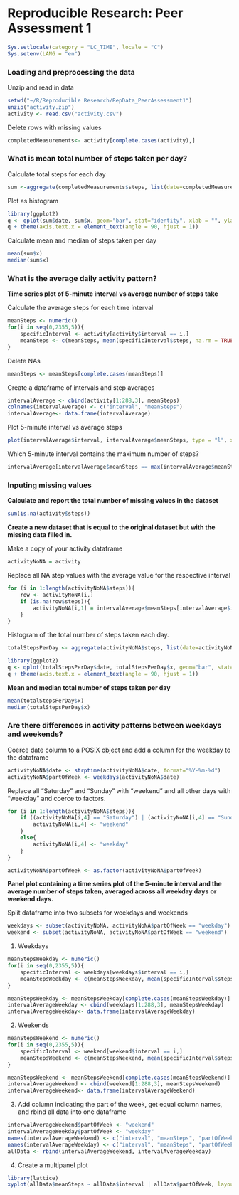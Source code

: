Reproducible Research: Peer Assessment 1
========================================================================

```r
Sys.setlocale(category = "LC_TIME", locale = "C")
Sys.setenv(LANG = "en")
```

### Loading and preprocessing the data

Unzip and read in data

```r
setwd("~/R/Reproducible Research/RepData_PeerAssessment1")
unzip("activity.zip")
activity <- read.csv("activity.csv")
```

Delete rows with missing values

```r
completedMeasurements<- activity[complete.cases(activity),]
```

### What is mean total number of steps taken per day?

Calculate total steps for each day

```r
sum <-aggregate(completedMeasurements$steps, list(date=completedMeasurements$date), sum)
```

Plot as histogram

```r
library(ggplot2)
q <- qplot(sum$date, sum$x, geom="bar", stat="identity", xlab = "", ylab = "steps", main = "Steps per Day")
q + theme(axis.text.x = element_text(angle = 90, hjust = 1))
```
 
Calculate mean and median of steps taken per day

```r
mean(sum$x)
median(sum$x)
```

### What is the average daily activity pattern?

**Time series plot of 5-minute interval vs average number of steps take**   

Calculate the average steps for each time interval

```r
meanSteps <- numeric()
for(i in seq(0,2355,5)){
    specificInterval <- activity[activity$interval == i,]
    meanSteps <- c(meanSteps, mean(specificInterval$steps, na.rm = TRUE))
}
```
 
Delete NAs

```r
meanSteps <- meanSteps[complete.cases(meanSteps)]
```
 
Create a dataframe of intervals and step averages

```r
intervalAverage <- cbind(activity[1:288,3], meanSteps)
colnames(intervalAverage) <- c("interval", "meanSteps")
intervalAverage<- data.frame(intervalAverage)
```
 
Plot 5-minute interval vs average steps

```r
plot(intervalAverage$interval, intervalAverage$meanSteps, type = "l", xlab = "5-Minute Interval", ylab = "Average Steps")
```
 
Which 5-minute interval contains the maximum number of steps?
```r
intervalAverage[intervalAverage$meanSteps == max(intervalAverage$meanSteps),]
```

### Inputing missing values

**Calculate and report the total number of missing values in the dataset**

```r
sum(is.na(activity$steps)) 
```
 
**Create a new dataset that is equal to the original dataset but with the missing data filled in.**

Make a copy of your activity dataframe

```r
activityNoNA = activity
```

Replace all NA step values with the average value for the respective interval

```r
for (i in 1:length(activityNoNA$steps)){          
    row <- activityNoNA[i,]                       
    if (is.na(row$steps)){                   
        activityNoNA[i,1] = intervalAverage$meanSteps[intervalAverage$interval == row$interval]
    }
}
```

Histogram of the total number of steps taken each day.

```r
totalStepsPerDay <- aggregate(activityNoNA$steps, list(date=activityNoNA$date), sum)

library(ggplot2)
q <- qplot(totalStepsPerDay$date, totalStepsPerDay$x, geom="bar", stat="identity", xlab = "", ylab = "steps", main = "Steps per Day")
q + theme(axis.text.x = element_text(angle = 90, hjust = 1))
```
 
**Mean and median total number of steps taken per day**

```r
mean(totalStepsPerDay$x)
median(totalStepsPerDay$x)
```

### Are there differences in activity patterns between weekdays and weekends?

Coerce date column to a POSIX object and add a column for the weekday to the dataframe

```r
activityNoNA$date <- strptime(activityNoNA$date, format="%Y-%m-%d")
activityNoNA$partOfWeek <- weekdays(activityNoNA$date)
```
 
Replace all "Saturday" and "Sunday" with "weekend" and all other days with "weekday" and coerce to factors.

```r
for (i in 1:length(activityNoNA$steps)){
    if ((activityNoNA[i,4] == "Saturday") | (activityNoNA[i,4] == "Sunday")){
        activityNoNA[i,4] <- "weekend"
    }
    else{
        activityNoNA[i,4] <- "weekday"
    }
}

activityNoNA$partOfWeek <- as.factor(activityNoNA$partOfWeek)
```


**Panel plot containing a time series plot of the 5-minute interval and the average number of steps taken, averaged across all weekday days or weekend days.**
    
Split dataframe into two subsets for weekdays and weekends

```r
weekdays <- subset(activityNoNA, activityNoNA$partOfWeek == "weekday")
weekend <- subset(activityNoNA, activityNoNA$partOfWeek == "weekend")
```
 
1. Weekdays

```r
meanStepsWeekday <- numeric()
for(i in seq(0,2355,5)){
    specificInterval <- weekdays[weekdays$interval == i,]
    meanStepsWeekday <- c(meanStepsWeekday, mean(specificInterval$steps))
}

meanStepsWeekday <- meanStepsWeekday[complete.cases(meanStepsWeekday)] 
intervalAverageWeekday <- cbind(weekdays[1:288,3], meanStepsWeekday)
intervalAverageWeekday<- data.frame(intervalAverageWeekday)
```
 
2. Weekends

```r
meanStepsWeekend <- numeric()
for(i in seq(0,2355,5)){
    specificInterval <- weekend[weekend$interval == i,]
    meanStepsWeekend <- c(meanStepsWeekend, mean(specificInterval$steps))
}

meanStepsWeekend <- meanStepsWeekend[complete.cases(meanStepsWeekend)]
intervalAverageWeekend <- cbind(weekend[1:288,3], meanStepsWeekend)
intervalAverageWeekend<- data.frame(intervalAverageWeekend)
```
 
3. Add column indicating the part of the week, get equal column names, and rbind all data into one dataframe

```r
intervalAverageWeekend$partOfWeek <- "weekend"
intervalAverageWeekday$partOfWeek <- "weekday"
names(intervalAverageWeekend) <- c("interval", "meanSteps", "partOfWeek")
names(intervalAverageWeekday) <- c("interval", "meanSteps", "partOfWeek")
allData <- rbind(intervalAverageWeekend, intervalAverageWeekday)
```

4. Create a multipanel plot

```r
library(lattice)
xyplot(allData$meanSteps ~ allData$interval | allData$partOfWeek, layout = c(1,2), type = "l", xlab = "interval", ylab = "meanSteps")
```